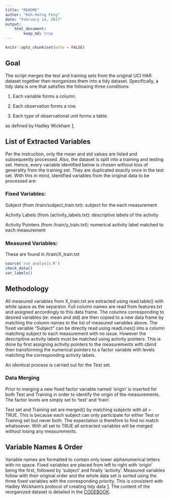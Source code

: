 ```yaml
---
title: "README"
author: "Keh-Harng Feng"
date: "February 14, 2017"
output: 
    html_document:
        keep_md: true
---
```


```r
knitr::opts_chunk$set(echo = FALSE)
```

## Goal

The script merges the test and training sets from the original UCI HAR dataset together then reorganizes them into a tidy dataset. 
Specifically, a tidy data is one that satisfies the following three conditions:

1. Each variable forms a column.

2. Each observation forms a row.

3. Each type of observational unit forms a table.

as defined by Hadley Wickham [1].

## List of Extracted Variables
Per the instruction, only the mean and std values are listed and subsequently processed. Also, the dataset is split into a training and testing set. Hence, 
every variable identified below is chosen without loss of generality from the 
training set. They are duplicated exactly once in the test set. With this in 
mind, identified variables from the original data to be processed are:

### Fixed Variables:

Subject (from /train/subject_train.txt): subject for the each measurement

Activity Labels (from /activity_labels.txt): descriptive labels of the activity

Activity Pointers (from /train/y_train.txt): numerical activity label matched to 
each measurement

### Measured Variables:

These are found in /train/X_train.txt

```r
source('run_analysis.R')
check_data()
var_labels()
```

## Methodology

All measured variables from X_train.txt are extracted using read.table() with white space as the separator. Full column names are read from features.txt and assigned accordingly to this data frame. The columns corresponding to desired variables (ie: mean and std) are then copied to a new data frame by matching the column names to the list of measured variables above. The fixed variable "Subject" can be directly read using readLines() into a column matching subject to each measurement with no issue. However the descripitive activity labels must be matched using activity pointers.  This is done by first assigning activity pointers to the measurements with cbind then transforming the numerical pointers to a factor variable with levels matching the corresponding activity labels.

An identical process is carried out for the Test set.

### Data Merging

Prior to merging a new fixed factor variable named 'origin' is inserted for both Test and Training in order to identify the origin of the measurements. The factor levels are simply set to 'test' and 'train'.

Test set and Training set are merged() by matching subjects with all = TRUE. This is because each subject can only participate for either Test or Training set but never both. The expectation is therefore to find no match whatsoever. With all set to TRUE all extracted variables will be merged without losing any measurements.

## Variable Names & Order

Variable names are formatted to contain only lower alphanumerical letters with no space. Fixed variables are placed from left to right with 'origin' being the first, followed by 'subject' and finally 'activity'. Measured variables follow with their original order and the whole data set is sorted using the three fixed variables with the corresponding priority. This is consistent with Hadley Wickham's protocol of creating tidy data [1]. The content of the reorganized dataset is detailed in the [CODEBOOK](./CODEBOOK.md).

[1]: http://vita.had.co.nz/papers/tidy-data.pdf